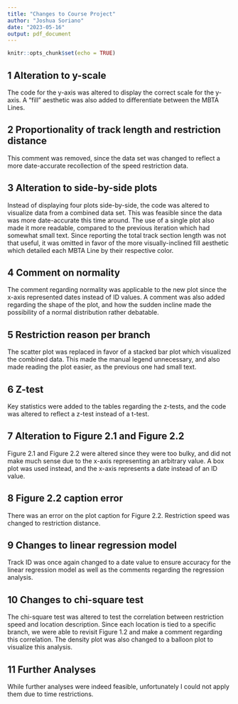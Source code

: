---
title: "Changes to Course Project"
author: "Joshua Soriano"
date: "2023-05-16"
output: pdf_document
---

```{r setup, include=FALSE}
knitr::opts_chunk$set(echo = TRUE)
```

## 1 Alteration to y-scale
The code for the y-axis was altered to display the correct scale for the y-axis. A "fill" aesthetic was also added to differentiate between the MBTA Lines.

## 2 Proportionality of track length and restriction distance
This comment was removed, since the data set was changed to reflect a more date-accurate recollection of the speed restriction data.

## 3 Alteration to side-by-side plots
Instead of displaying four plots side-by-side, the code was altered to visualize data from a combined data set. This was feasible since the data was more date-accurate this time around. The use of a single plot also made it more readable, compared to the previous iteration which had somewhat small text. Since reporting the total track section length was not that useful, it was omitted in favor of the more visually-inclined fill aesthetic which detailed each MBTA Line by their respective color.

## 4 Comment on normality
The comment regarding normality was applicable to the new plot since the x-axis represented dates instead of ID values. A comment was also added regarding the shape of the plot, and how the sudden incline made the possibility of a normal distribution rather debatable.

## 5 Restriction reason per branch
The scatter plot was replaced in favor of a stacked bar plot which visualized the combined data. This made the manual legend unnecessary, and also made reading the plot easier, as the previous one had small text.

## 6 Z-test
Key statistics were added to the tables regarding the z-tests, and the code was altered to reflect a z-test instead of a t-test.

## 7 Alteration to Figure 2.1 and Figure 2.2
Figure 2.1 and Figure 2.2 were altered since they were too bulky, and did not make much sense due to the x-axis representing an arbitrary value. A box plot was used instead, and the x-axis represents a date instead of an ID value.

## 8 Figure 2.2 caption error
There was an error on the plot caption for Figure 2.2. Restriction speed was changed to restriction distance.

## 9 Changes to linear regression model
Track ID was once again changed to a date value to ensure accuracy for the linear regression model as well as the comments regarding the regression analysis.

## 10 Changes to chi-square test
The chi-square test was altered to test the correlation between restriction speed and location description. Since each location is tied to a specific branch, we were able to revisit Figure 1.2 and make a comment regarding this correlation. The density plot was also changed to a balloon plot to visualize this analysis.

## 11 Further Analyses
While further analyses were indeed feasible, unfortunately I could not apply them due to time restrictions.